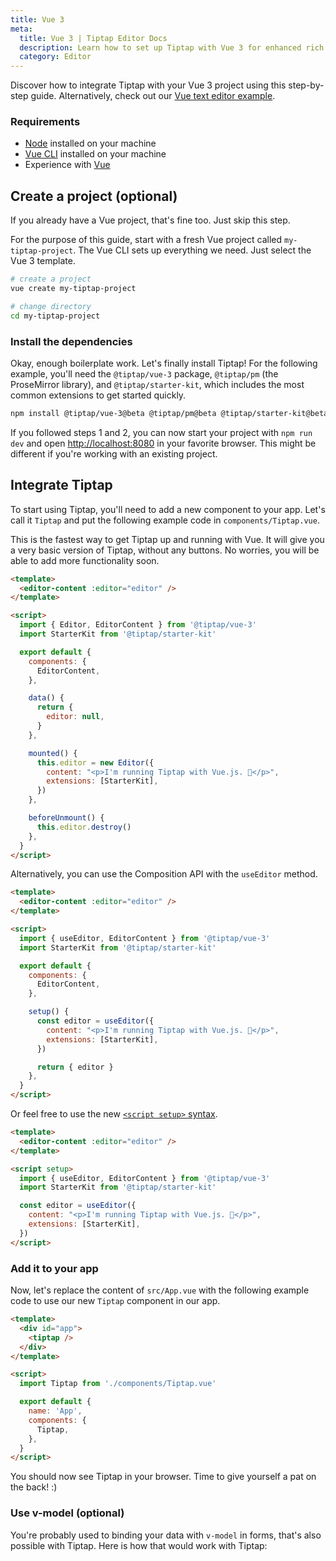 ```yaml
---
title: Vue 3
meta:
  title: Vue 3 | Tiptap Editor Docs
  description: Learn how to set up Tiptap with Vue 3 for enhanced rich text editing. Get started with our thorough guide in our docs!
  category: Editor
---
```



Discover how to integrate Tiptap with your Vue 3 project using this step-by-step guide. Alternatively, check out our [Vue text editor example](/examples/basics/default-text-editor).

### Requirements

- [Node](https://nodejs.org/en/download/) installed on your machine
- [Vue CLI](https://cli.vuejs.org/) installed on your machine
- Experience with [Vue](https://v3.vuejs.org/guide/introduction.html)

## Create a project (optional)

If you already have a Vue project, that's fine too. Just skip this step.

For the purpose of this guide, start with a fresh Vue project called `my-tiptap-project`. The Vue CLI sets up everything we need. Just select the Vue 3 template.

```bash
# create a project
vue create my-tiptap-project

# change directory
cd my-tiptap-project
```

### Install the dependencies

Okay, enough boilerplate work. Let's finally install Tiptap! For the following example, you'll need the `@tiptap/vue-3` package, `@tiptap/pm` (the ProseMirror library), and `@tiptap/starter-kit`, which includes the most common extensions to get started quickly.

```bash
npm install @tiptap/vue-3@beta @tiptap/pm@beta @tiptap/starter-kit@beta
```

If you followed steps 1 and 2, you can now start your project with `npm run dev` and open [http://localhost:8080](http://localhost:8080) in your favorite browser. This might be different if you're working with an existing project.

## Integrate Tiptap

To start using Tiptap, you'll need to add a new component to your app. Let's call it `Tiptap` and put the following example code in `components/Tiptap.vue`.

This is the fastest way to get Tiptap up and running with Vue. It will give you a very basic version of Tiptap, without any buttons. No worries, you will be able to add more functionality soon.

```html
<template>
  <editor-content :editor="editor" />
</template>

<script>
  import { Editor, EditorContent } from '@tiptap/vue-3'
  import StarterKit from '@tiptap/starter-kit'

  export default {
    components: {
      EditorContent,
    },

    data() {
      return {
        editor: null,
      }
    },

    mounted() {
      this.editor = new Editor({
        content: "<p>I'm running Tiptap with Vue.js. 🎉</p>",
        extensions: [StarterKit],
      })
    },

    beforeUnmount() {
      this.editor.destroy()
    },
  }
</script>
```

Alternatively, you can use the Composition API with the `useEditor` method.

```html
<template>
  <editor-content :editor="editor" />
</template>

<script>
  import { useEditor, EditorContent } from '@tiptap/vue-3'
  import StarterKit from '@tiptap/starter-kit'

  export default {
    components: {
      EditorContent,
    },

    setup() {
      const editor = useEditor({
        content: "<p>I'm running Tiptap with Vue.js. 🎉</p>",
        extensions: [StarterKit],
      })

      return { editor }
    },
  }
</script>
```

Or feel free to use the new [`<script setup>` syntax](https://v3.vuejs.org/api/sfc-script-setup.html).

```html
<template>
  <editor-content :editor="editor" />
</template>

<script setup>
  import { useEditor, EditorContent } from '@tiptap/vue-3'
  import StarterKit from '@tiptap/starter-kit'

  const editor = useEditor({
    content: "<p>I'm running Tiptap with Vue.js. 🎉</p>",
    extensions: [StarterKit],
  })
</script>
```

### Add it to your app

Now, let's replace the content of `src/App.vue` with the following example code to use our new `Tiptap` component in our app.

```html
<template>
  <div id="app">
    <tiptap />
  </div>
</template>

<script>
  import Tiptap from './components/Tiptap.vue'

  export default {
    name: 'App',
    components: {
      Tiptap,
    },
  }
</script>
```

You should now see Tiptap in your browser. Time to give yourself a pat on the back! :)

### Use v-model (optional)

You're probably used to binding your data with `v-model` in forms, that's also possible with Tiptap. Here is how that would work with Tiptap:

<CodeDemo path="/GuideGettingStarted/VModel" />
